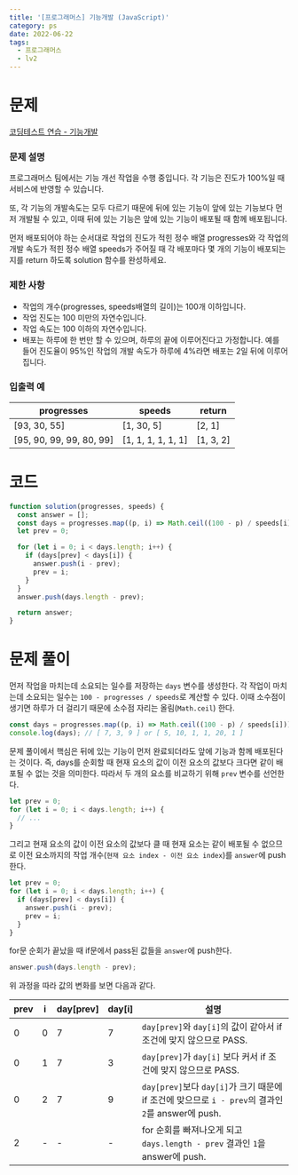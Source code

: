 ```yaml
---
title: '[프로그래머스] 기능개발 (JavaScript)'
category: ps
date: 2022-06-22
tags:
  - 프로그래머스
  - lv2
---
```


# 문제

[코딩테스트 연습 - 기능개발](https://school.programmers.co.kr/learn/courses/30/lessons/42586)

### 문제 설명

프로그래머스 팀에서는 기능 개선 작업을 수행 중입니다. 각 기능은 진도가 100%일 때 서비스에 반영할 수 있습니다.

또, 각 기능의 개발속도는 모두 다르기 때문에 뒤에 있는 기능이 앞에 있는 기능보다 먼저 개발될 수 있고, 이때 뒤에 있는 기능은 앞에 있는 기능이 배포될 때 함께 배포됩니다.

먼저 배포되어야 하는 순서대로 작업의 진도가 적힌 정수 배열 progresses와 각 작업의 개발 속도가 적힌 정수 배열 speeds가 주어질 때 각 배포마다 몇 개의 기능이 배포되는지를 return 하도록 solution 함수를 완성하세요.

### 제한 사항

- 작업의 개수(progresses, speeds배열의 길이)는 100개 이하입니다.
- 작업 진도는 100 미만의 자연수입니다.
- 작업 속도는 100 이하의 자연수입니다.
- 배포는 하루에 한 번만 할 수 있으며, 하루의 끝에 이루어진다고 가정합니다. 예를 들어 진도율이 95%인 작업의 개발 속도가 하루에 4%라면 배포는 2일 뒤에 이루어집니다.

### 입출력 예

| progresses               | speeds             | return    |
| ------------------------ | ------------------ | --------- |
| [93, 30, 55]             | [1, 30, 5]         | [2, 1]    |
| [95, 90, 99, 99, 80, 99] | [1, 1, 1, 1, 1, 1] | [1, 3, 2] |

# 코드

```js
function solution(progresses, speeds) {
  const answer = [];
  const days = progresses.map((p, i) => Math.ceil((100 - p) / speeds[i]));
  let prev = 0;

  for (let i = 0; i < days.length; i++) {
    if (days[prev] < days[i]) {
      answer.push(i - prev);
      prev = i;
    }
  }
  answer.push(days.length - prev);

  return answer;
}
```

# 문제 풀이

먼저 작업을 마치는데 소요되는 일수를 저장하는 `days` 변수를 생성한다. 각 작업이 마치는데 소요되는 일수는 `100 - progresses / speeds`로 계산할 수 있다. 이때 소수점이 생기면 하루가 더 걸리기 때문에 소수점 자리는 올림(`Math.ceil`) 한다.

```js
const days = progresses.map((p, i) => Math.ceil((100 - p) / speeds[i]));
console.log(days); // [ 7, 3, 9 ] or [ 5, 10, 1, 1, 20, 1 ]
```

문제 풀이에서 핵심은 뒤에 있는 기능이 먼저 완료되더라도 앞에 기능과 함께 배포된다는 것이다. 즉, days를 순회할 때 현재 요소의 값이 이전 요소의 값보다 크다면 같이 배포될 수 없는 것을 의미한다. 따라서 두 개의 요소를 비교하기 위해 `prev` 변수를 선언한다.

```js
let prev = 0;
for (let i = 0; i < days.length; i++) {
  // ...
}
```

그리고 현재 요소의 값이 이전 요소의 값보다 클 때 현재 요소는 같이 배포될 수 없으므로 이전 요소까지의 작업 개수(`현재 요소 index - 이전 요소 index`)를 `answer`에 push 한다.

```js
let prev = 0;
for (let i = 0; i < days.length; i++) {
  if (days[prev] < days[i]) {
    answer.push(i - prev);
    prev = i;
  }
}
```

for문 순회가 끝났을 때 if문에서 pass된 값들을 `answer`에 push한다.

```js
answer.push(days.length - prev);
```

위 과정을 따라 값의 변화를 보면 다음과 같다.

| prev | i   | day[prev] | day[i] | 설명                                                                                               |
| ---- | --- | --------- | ------ | -------------------------------------------------------------------------------------------------- |
| 0    | 0   | 7         | 7      | `day[prev]`와 `day[i]`의 값이 같아서 if 조건에 맞지 않으므로 PASS.                                 |
| 0    | 1   | 7         | 3      | `day[prev]`가 `day[i]` 보다 커서 if 조건에 맞지 않으므로 PASS.                                     |
| 0    | 2   | 7         | 9      | `day[prev]`보다 `day[i]`가 크기 때문에 if 조건에 맞으므로 `i - prev`의 결과인 `2`를 answer에 push. |
| 2    | -   | -         | -      | for 순회를 빠져나오게 되고 `days.length - prev` 결과인 `1`을 answer에 push.                        |
